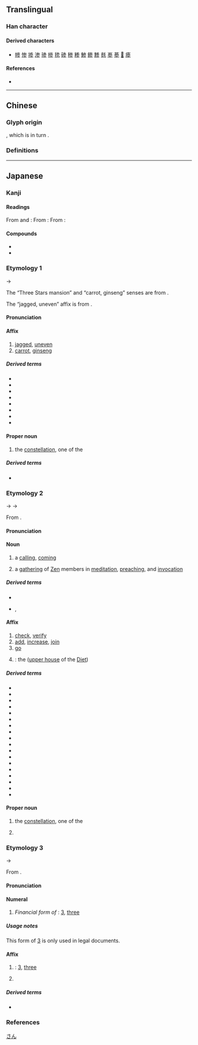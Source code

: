 {{also|參|叁|薓}}
{{character info}}
==Translingual==
{{stroke order|strokes=8}}
{{ja-forms|参|参|[[參]]}}

===Han character===
{{Han char|rn=28|rad=厶|as=06|sn=8|four=|canj=IKHHH|ids=⿱⿱厶大彡}}

====Derived characters====
* [[㡎]] [[惨]] [[掺]] [[渗]] [[骖]] [[椮]] [[毶]] [[碜]] [[䅟]] [[糁]] [[鯵]] [[鲹]] [[黪]] [[毵]] [[㟥]] [[𦲞]] [[𥮾]] [[瘆]]

====References====
* {{Han ref|kx=0164.211|dkj=03090|hdz=10386.150|uh=53C2|ud=21442}}

----

==Chinese==

===Glyph origin===
{{Han simp|參}}, which is in turn {{Han simp|曑|nocap=yes}}.

===Definitions===
{{zh-see|參}}

{{cln|zh|numeral symbols}}

----

==Japanese==
{{ja-kanji forms|参|參}}

===Kanji===
{{ja-kanji|grade=4|rs=厶06|kyu=參}}

====Readings====
From {{w|Middle Chinese}} {{ltc-l|參|id=1|{{w|Three Stars (Chinese constellation)|Three Stars}} [[mansion]]; [[carrot]], [[ginseng]]}} and {{ltc-l|參|id=2|[[jagged]], [[uneven]]}}:
{{ja-readings
|goon=しん<しん<しむ
|kanon=しん<しん<しむ
|nanori=ほし
}}
From {{w|Middle Chinese}} {{ltc-l|參|id=3|[[add]], [[influence]], [[join]]}}:
{{ja-readings
|goon=そん<そん<そむ
|kanon=さん<さん<さむ
|kun=まい-る<まゐ-る, まじ-わる<まじ-はる
|nanori=かず, ちか, なか, はかる, みち
}}
From {{w|Middle Chinese}} {{ltc-l|參|id=4|[[3]], [[three]]}}:
{{ja-readings
|goon=さん<さん<さむ
|kanon=さん<さん<さむ
|kun=み-つ, みっ-つ
|nanori=み
}}

====Compounds====
* {{ja-r|苦参|クララ}}
* {{ja-r|海参|いりこ}}

===Etymology 1===
{{ja-kanjitab|しん|yomi=o}}
{{wp|lang=ja|参宿}}
{{wp|Three Stars (Chinese constellation)}}
{{IPAchar|/ɕimʉ/}} → {{IPAchar|/ɕiɴ/}}

The “Three Stars mansion” and “carrot, ginseng” senses are from {{der|ja|ltc|sort=しん|-}} {{ltc-l|參|id=1}}.

The “jagged, uneven” affix is from {{der|ja|ltc|-}} {{ltc-l|參|id=2}}.

====Pronunciation====
{{ja-pron|y=o|しん|acc=1|acc_ref=DJR}}

====Affix====
{{ja-pos|affix|しん}}

# [[jagged]], [[uneven]]
# [[carrot]], [[ginseng]]

=====Derived terms=====
{{der-top4}}
* {{ja-r|参%差|しん%し}}
* {{ja-r|苦%参|く%じん}}
* {{ja-r|玄%参|げん%じん}}
* {{ja-r|紫%参|し%じん}}
* {{ja-r|沙%参|しゃ%じん}}
* {{ja-r|独%参%湯|どく%じん%とう}}
* {{ja-r|人%参|にん%じん}}
* {{ja-r|バラモン参|バラモンジン}}
{{der-bottom}}

====Proper noun====
{{ja-pos|proper|しん}}

# {{lb|ja|Chinese astronomy|sort=しん}} the {{w|Three Stars (Chinese constellation)|Three Stars}} [[constellation]], one of the {{w|Twenty-Eight Mansions}}
#: {{synonyms|ja|参宿|tr=Shinshuku|唐鋤星|tr2=Karasuki-boshi}}

=====Derived terms=====
* {{ja-r|参%宿|^しん%しゅく}}

===Etymology 2===
{{ja-kanjitab|さん|yomi=kanon}}
{{IPAchar|/ɕamʉ/}} → {{IPAchar|/samʉ/}} → {{IPAchar|/saɴ/}}

From {{der|ja|ltc|sort=しん|-}} {{ltc-l|參|id=3}}.

====Pronunciation====
{{ja-pron|y=ko|さん|acc=1|acc_ref=DJR}}

====Noun====
{{ja-noun|さん}}

# a [[calling]], [[coming]]
# {{lb|ja|Zen|_|Buddhism|sort=さん}} a [[gathering]] of [[Zen]] members in [[meditation]], [[preach]]ing, and [[invocation]]

=====Derived terms=====
* {{ja-r|参する|さんする}}
* {{ja-r|参ずる|さんずる}}, {{ja-r|参じる|さんじる}}

====Affix====
{{ja-pos|affix|さん}}

# [[check#Verb|check]], [[verify]]
# [[add]], [[increase]], [[join]] {{gl|a [[group]], etc.}}
# [[go]] {{gl|for a [[specific]] [[purpose]], for example}}
# {{short for|ja|参議院|tr=Sangiin|nodot=1}}: the {{w|House of Councillors (Japan)|House of Councillors}} ([[upper house]] of the [[Diet]])

=====Derived terms=====
{{der-top4}}
* {{ja-r|参%加|さん%か}}
* {{ja-r|参%賀|さん%が}}
* {{ja-r|参%画|さん%かく}}
* {{ja-r|参%観|さん%かん}}
* {{ja-r|参%議|さん%ぎ}}
* {{ja-r|参%考|さん%こう}}
* {{ja-r|参%照|さん%しょう}}
* {{ja-r|参%政|さん%せい}}
* {{ja-r|参%拝|さん%ぱい}}
* {{ja-r|参%謀|さん%ぼう}}
* {{ja-r|参%篭|さん%ろう}}
* {{ja-r|帰%参|き%さん}}
* {{ja-r|古%参|こ%さん}}
* {{ja-r|持%参|じ%さん}}
* {{ja-r|衆%参|しゅう%さん}}
* {{ja-r|新%参|しん%ざん}}
* {{ja-r|日%参|にっ%さん}}
* {{ja-r|墓%参|ぼ%さん}}
{{der-bottom}}

====Proper noun====
{{ja-pos|proper|さん}}

# {{lb|ja|Chinese astronomy|rare}} the {{w|Three Stars (Chinese constellation)|Three Stars}} [[constellation]], one of the {{w|Twenty-Eight Mansions}}
#: {{synonyms|ja|参宿|tr=Sanshuku|唐鋤星|tr2=Karasuki-boshi}}
# {{surname|ja|A=a|sort=さん}}

===Etymology 3===
{{ja-kanjitab|さん|yomi=o}}
{{IPAchar|/samʉ/}} → {{IPAchar|/saɴ/}}

From {{w|Middle Chinese}} {{ltc-l|參|id=4}}.

====Pronunciation====
{{ja-pron|y=o|さん|acc=0|acc_ref=DJR}}

====Numeral====
{{ja-pos|numeral|さん}}

# {{lb|ja|legal|sort=さん}} ''Financial form of'' {{m|ja|三|tr=san}}: [[3]], [[three]]

=====Usage notes=====
This form of [[3]] is only used in legal documents.

====Affix====
{{ja-pos|affix|さん}}

# {{alt sp|ja|三|tr=san|sort=さん}}: [[3]], [[three]]
# {{short for|ja|[[三河]][[三河国|国]]|tr=Mikawa-no-kuni|dot=:}} {{w|Mikawa Province}}

=====Derived terms=====
* {{ja-r|参%州|^さん%しゅう}}

===References===
<references/>

[[Category:Japanese numeral symbols|さん]]